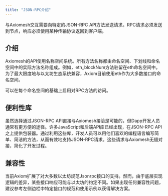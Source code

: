 ```yaml
---
title: "JSON-RPC介绍"
---
```


与Axiomesh交互需要向特定的JSON-RPC API方法发送请求。RPC请求必须发送到节点，响应必须使用某种传输协议返回到客户端。

## 介绍
Axiomesh的API使用名称空间系统。所有方法名称都由命名空间、下划线和命名空间中的实际方法名称组成。例如，eth_blockNum方法驻留在eth命名空间中。为了最大限度地与以太坊生态系统兼容，Axiom目前使用eth作为大多数接口的命名空间。

可以在每个命名空间的基础上启用对RPC方法的访问。

## 便利性库
虽然选择通过JSON-RPC API直接与Axiomesh接洽是可能的，但Dapp开发人员通常有更方便的途径。许多JavaScript和后端API库已经出现，在JSON-RPC API之上提供包装器。通过利用这些库，开发人员可以用他们喜欢的编程语言编写简单、简洁的方法，从而有效地支持JSON-RPC请求。这些请求与Axiomesh无缝对接，简化了开发过程。

## 兼容性
当前Axiom扩展了对大多数以太坊规范Jsonrpc接口的支持。然而，由于底层实现逻辑的差异，某些接口响应可能与以太坊的约定不同。如果出现任何兼容性问题，建议参考左侧边栏中特定接口的规范和使用示例以获得解决方案。